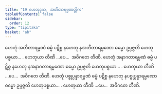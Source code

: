 ```yaml
---
title: "19 ဟေတုဒုက, အတီတာရမ္မဏတ္တိက"
tableOfContents: false
sidebar:
  order: 12
type: "tipitaka"
basket: "ab"
---
```



<DynamicBreadcrumb />

<Division number="27">

<Paragraph number="75">
ဟေတုံ အတီတာရမ္မဏံ ဓမ္မံ ပဋိစ္စ နဟေတု နအတီတာရမ္မဏော ဓမ္မော ဥပ္ပဇ္ဇတိ ဟေတုပစ္စယာ… . ဟေတုယာ တီဏိ …ပေ…  အဝိဂတေ တီဏိ.
</Paragraph>

<Paragraph number="76">
ဟေတုံ အနာဂတာရမ္မဏံ ဓမ္မံ ပဋိစ္စ နဟေတု နအနာဂတာရမ္မဏော ဓမ္မော ဥပ္ပဇ္ဇတိ ဟေတုပစ္စယာ… . ဟေတုယာ တီဏိ …ပေ…  အဝိဂတေ တီဏိ.
</Paragraph>

<Paragraph number="77">
ဟေတုံ ပစ္စုပ္ပန္နာရမ္မဏံ ဓမ္မံ ပဋိစ္စ နဟေတု နပစ္စုပ္ပန္နာရမ္မဏော ဓမ္မော ဥပ္ပဇ္ဇတိ ဟေတုပစ္စယာ… . ဟေတုယာ တီဏိ …ပေ…  အဝိဂတေ တီဏိ.
</Paragraph>
</Division>
